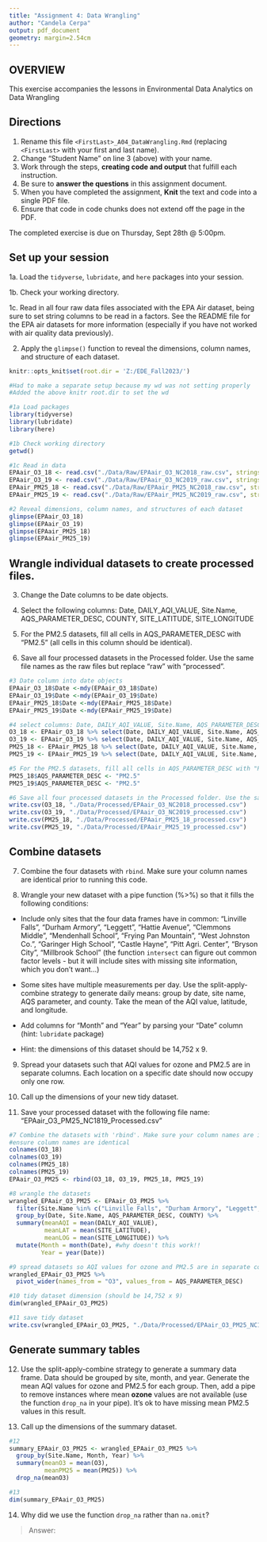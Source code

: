 ```yaml
---
title: "Assignment 4: Data Wrangling"
author: "Candela Cerpa"
output: pdf_document
geometry: margin=2.54cm
---
```


## OVERVIEW

This exercise accompanies the lessons in Environmental Data Analytics on Data Wrangling 

## Directions

1. Rename this file `<FirstLast>_A04_DataWrangling.Rmd` (replacing `<FirstLast>` with your first and last name).
2. Change "Student Name" on line 3 (above) with your name.
3. Work through the steps, **creating code and output** that fulfill each instruction.
4. Be sure to **answer the questions** in this assignment document.
5. When you have completed the assignment, **Knit** the text and code into a single PDF file.
6. Ensure that code in code chunks does not extend off the page in the PDF.

The completed exercise is due on Thursday, Sept 28th @ 5:00pm.

## Set up your session 

1a. Load the `tidyverse`,  `lubridate`, and `here` packages into your session.

1b. Check your working directory.

1c. Read in all four raw data files associated with the EPA Air dataset, being sure to set string columns to be read in a factors. See the README file for the EPA air datasets for more information (especially if you have not worked with air quality data previously). 

2. Apply the `glimpse()` function to reveal the dimensions, column names, and structure of each dataset. 

```r
knitr::opts_knit$set(root.dir = 'Z:/EDE_Fall2023/')

#Had to make a separate setup because my wd was not setting properly
#Added the above knitr root.dir to set the wd

#1a Load packages
library(tidyverse)
library(lubridate)
library(here)
```

```r
#1b Check working directory
getwd()

#1c Read in data
EPAair_O3_18 <- read.csv("./Data/Raw/EPAair_O3_NC2018_raw.csv", stringsAsFactors = TRUE)
EPAair_O3_19 <- read.csv("./Data/Raw/EPAair_O3_NC2019_raw.csv", stringsAsFactors = TRUE)
EPAair_PM25_18 <- read.csv("./Data/Raw/EPAair_PM25_NC2018_raw.csv", stringsAsFactors = TRUE)
EPAair_PM25_19 <- read.csv("./Data/Raw/EPAair_PM25_NC2019_raw.csv", stringsAsFactors = TRUE)

#2 Reveal dimensions, column names, and structures of each dataset
glimpse(EPAair_O3_18)
glimpse(EPAair_O3_19)
glimpse(EPAair_PM25_18)
glimpse(EPAair_PM25_19)
```

## Wrangle individual datasets to create processed files.

3. Change the Date columns to be date objects.

4. Select the following columns: Date, DAILY_AQI_VALUE, Site.Name, AQS_PARAMETER_DESC, COUNTY, SITE_LATITUDE, SITE_LONGITUDE

5. For the PM2.5 datasets, fill all cells in AQS_PARAMETER_DESC with "PM2.5" (all cells in this column should be identical).

6. Save all four processed datasets in the Processed folder. Use the same file names as the raw files but replace "raw" with "processed".

```r
#3 Date column into date objects
EPAair_O3_18$Date <-mdy(EPAair_O3_18$Date)
EPAair_O3_19$Date <-mdy(EPAair_O3_19$Date)
EPAair_PM25_18$Date <-mdy(EPAair_PM25_18$Date)
EPAair_PM25_19$Date <-mdy(EPAair_PM25_19$Date)

#4 select columns: Date, DAILY_AQI_VALUE, Site.Name, AQS_PARAMETER_DESC, COUNTY, SITE_LATITUDE, SITE_LONGITUDE
O3_18 <- EPAair_O3_18 %>% select(Date, DAILY_AQI_VALUE, Site.Name, AQS_PARAMETER_DESC, COUNTY, SITE_LATITUDE, SITE_LONGITUDE)
O3_19 <- EPAair_O3_19 %>% select(Date, DAILY_AQI_VALUE, Site.Name, AQS_PARAMETER_DESC, COUNTY, SITE_LATITUDE, SITE_LONGITUDE)
PM25_18 <- EPAair_PM25_18 %>% select(Date, DAILY_AQI_VALUE, Site.Name, AQS_PARAMETER_DESC, COUNTY, SITE_LATITUDE, SITE_LONGITUDE)
PM25_19 <- EPAair_PM25_19 %>% select(Date, DAILY_AQI_VALUE, Site.Name, AQS_PARAMETER_DESC, COUNTY, SITE_LATITUDE, SITE_LONGITUDE)

#5 For the PM2.5 datasets, fill all cells in AQS_PARAMETER_DESC with "PM2.5" (all cells in this column should be identical).
PM25_18$AQS_PARAMETER_DESC <- "PM2.5"
PM25_19$AQS_PARAMETER_DESC <- "PM2.5"

#6 Save all four processed datasets in the Processed folder. Use the same file names as the raw files but replace "raw" with "processed".
write.csv(O3_18, "./Data/Processed/EPAair_O3_NC2018_processed.csv")
write.csv(O3_19, "./Data/Processed/EPAair_O3_NC2019_processed.csv")
write.csv(PM25_18, "./Data/Processed/EPAair_PM25_18_processed.csv")
write.csv(PM25_19, "./Data/Processed/EPAair_PM25_19_processed.csv")
```

## Combine datasets

7. Combine the four datasets with `rbind`. Make sure your column names are identical prior to running this code.

8. Wrangle your new dataset with a pipe function (%>%) so that it fills the following conditions: 

  * Include only sites that the four data frames have in common: "Linville Falls", "Durham Armory", "Leggett", "Hattie Avenue", "Clemmons Middle", "Mendenhall School", "Frying Pan Mountain", "West Johnston Co.", "Garinger High School", "Castle Hayne", "Pitt Agri. Center", "Bryson City", "Millbrook School" (the function `intersect` can figure out common factor levels - but it will include sites with missing site information, which you don't want...) 

  * Some sites have multiple measurements per day. Use the split-apply-combine strategy to generate daily means: group by date, site name, AQS parameter, and county. Take the mean of the AQI value, latitude, and longitude.
  
  * Add columns for "Month" and "Year" by parsing your "Date" column (hint: `lubridate` package)
  
  * Hint: the dimensions of this dataset should be 14,752 x 9.

9. Spread your datasets such that AQI values for ozone and PM2.5 are in separate columns. Each location on a specific date should now occupy only one row.

10. Call up the dimensions of your new tidy dataset.

11. Save your processed dataset with the following file name: "EPAair_O3_PM25_NC1819_Processed.csv"

```r
#7 Combine the datasets with 'rbind'. Make sure your column names are identical prior to running this code
#ensure column names are identical
colnames(O3_18)
colnames(O3_19)
colnames(PM25_18)
colnames(PM25_19)
EPAair_O3_PM25 <- rbind(O3_18, O3_19, PM25_18, PM25_19)

#8 wrangle the datasets
wrangled_EPAair_O3_PM25 <- EPAair_O3_PM25 %>%
  filter(Site.Name %in% c("Linville Falls", "Durham Armory", "Leggett", "Hattie Avenue", "Clemmons Middle", "Mendenhall School", "Frying Pan Mountain", "West Johnston Co.", "Garinger High School", "Castle Hayne", "Pitt Agri. Center", "Bryson City", "Millbrook School")) %>%
  group_by(Date, Site.Name, AQS_PARAMETER_DESC, COUNTY) %>%
  summary(meanAQI = mean(DAILY_AQI_VALUE),
          meanLAT = mean(SITE_LATITUDE),
          meanLOG = mean(SITE_LONGITUDE)) %>%
  mutate(Month = month(Date), #why doesn't this work!!
         Year = year(Date))

#9 spread datasets so AQI values for ozone and PM2.5 are in separate columns. Each location on a specific date should now occupy only one row.
wrangled_EPAair_O3_PM25 %>%
  pivot_wider(names_from = "O3", values_from = AQS_PARAMETER_DESC)

#10 tidy dataset dimension (should be 14,752 x 9)
dim(wrangled_EPAair_O3_PM25)

#11 save tidy dataset 
write.csv(wrangled_EPAair_O3_PM25, "./Data/Processed/EPAair_O3_PM25_NC1819_Processed.csv")
```

## Generate summary tables

12. Use the split-apply-combine strategy to generate a summary data frame. Data should be grouped by site, month, and year. Generate the mean AQI values for ozone and PM2.5 for each group. Then, add a pipe to remove instances where mean **ozone** values are not available (use the function `drop_na` in your pipe). It's ok to have missing mean PM2.5 values in this result. 

13. Call up the dimensions of the summary dataset.

```r

#12
summary_EPAair_O3_PM25 <- wrangled_EPAair_O3_PM25 %>%
  group_by(Site.Name, Month, Year) %>%
  summary(meanO3 = mean(O3),
          meanPM25 = mean(PM25)) %>%
  drop_na(meanO3)

#13
dim(summary_EPAair_O3_PM25)


```

14. Why did we use the function `drop_na` rather than `na.omit`?

> Answer: 
